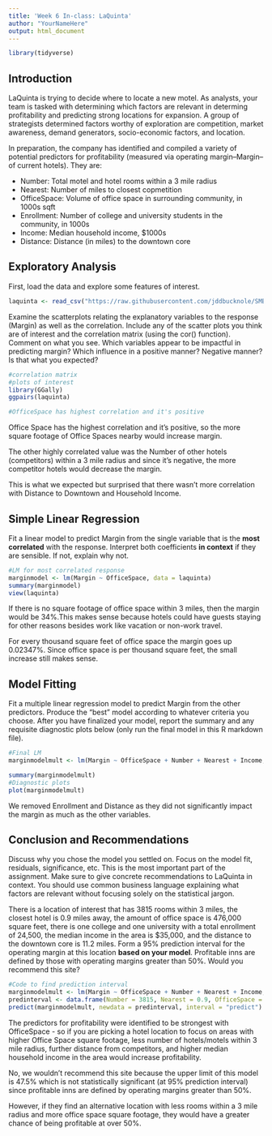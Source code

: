 ---
title: 'Week 6 In-class: LaQuinta'
author: "YourNameHere"
output: html_document
---

```{r setup, include=FALSE, warning=F, message=F}
library(tidyverse)
```

## Introduction

LaQuinta is trying to decide where to locate a new motel.  As analysts, your team is tasked with determining which factors are relevant in determing profitability and predicting strong locations for expansion.  A group of strategists determined factors worthy of exploration are competition, market awareness, demand generators, socio-economic factors, and location.

In preparation, the company has identified and compiled a variety of potential predictors for profitability (measured via operating margin--Margin--of current hotels). They are:

* Number: Total motel and hotel rooms within a 3 mile radius
* Nearest: Number of miles to closest copmetition
* OfficeSpace: Volume of office space in surrounding community, in 1000s sqft 
* Enrollment: Number of college and university students in the community, in 1000s
* Income: Median household income, $1000s
* Distance: Distance (in miles) to the downtown core

## Exploratory Analysis

First, load the data and explore some features of interest.
```{r, warning = F, message = F}
laquinta <- read_csv("https://raw.githubusercontent.com/jddbucknole/SMB-A/master/LaQuinta.csv")
```

Examine the scatterplots relating the explanatory variables to the response (Margin) as well as the correlation.  Include any of the scatter plots you think are of interest and the correlation matrix (using the cor() function).  Comment on what you see.  Which variables appear to be impactful in predicting margin? Which influence in a positive manner? Negative manner? Is that what you expected?
```{r}
#correlation matrix
#plots of interest
library(GGally)
ggpairs(laquinta)

#OfficeSpace has highest correlation and it's positive
```

Office Space has the highest correlation and it's positive, so the more square footage of Office Spaces nearby would increase margin.

The other highly correlated value was the Number of other hotels (competitors) within a 3 mile radius and since it's negative, the more competitor hotels would decrease the margin.

This is what we expected but surprised that there wasn't more correlation with Distance to Downtown and Household Income.

## Simple Linear Regression

Fit a linear model to predict Margin from the single variable that is the **most correlated** with the response.  Interpret both coefficients **in context** if they are sensible. If not, explain why not.

```{r}
#LM for most correlated response
marginmodel <- lm(Margin ~ OfficeSpace, data = laquinta)
summary(marginmodel)
view(laquinta)
```

If there is no square footage of office space within 3 miles, then the margin would be 34%.This makes sense because hotels could have guests staying for other reasons besides work like vacation or non-work travel. 

For every thousand square feet of office space the margin goes up 0.02347%.
Since office space is per thousand square feet, the small increase still makes sense.

## Model Fitting

Fit a multiple linear regression model to predict Margin from the other predictors.  Produce the "best" model according to whatever criteria you choose.  After you have finalized your model, report the summary and any requisite diagnostic plots below (only run the final model in this R markdown file). 
```{r}
#Final LM 
marginmodelmult <- lm(Margin ~ OfficeSpace + Number + Nearest + Income, data = laquinta)

summary(marginmodelmult)
#Diagnostic plots
plot(marginmodelmult)

```


We removed Enrollment and Distance as they did not significantly impact the margin as much as the other variables. 

## Conclusion and Recommendations

Discuss why you chose the model you settled on.  Focus on the model fit, residuals, significance, etc.  This is the most important part of the assignment. Make sure to give concrete recommendations to LaQuinta in context. You should use common business language explaining what factors are relevant without focusing solely on the statistical jargon.  

There is a location of interest that has 3815 rooms within 3 miles, the closest hotel is 0.9 miles away, the amount of office space  is 476,000 square feet, there is one college and one university with a total enrollment of 24,500, the median income in the area is $35,000, and the distance to the downtown core is 11.2 miles.  Form a 95% prediction interval for the operating margin at this location **based on your model**.  Profitable inns are defined by those with operating margins greater than 50\%. Would you recommend this site?

```{r}
#Code to find prediction interval
marginmodelmult <- lm(Margin ~ OfficeSpace + Number + Nearest + Income, data = laquinta)
predinterval <- data.frame(Number = 3815, Nearest = 0.9, OfficeSpace = 476, Income = 35)
predict(marginmodelmult, newdata = predinterval, interval = "predict")

```

The predictors for profitability were identified to be strongest with OfficeSpace - so if you are picking a hotel location to focus on areas with higher Office Space square footage, less number of hotels/motels within 3 mile radius, further distance from competitors, and higher median household income in the area would increase profitability.

No, we wouldn't recommend this site because the upper limit of this model is 47.5% which is not statistically significant (at 95% prediction interval) since profitable inns are defined by operating margins greater than 50%.

However, if they find an alternative location with less rooms within a 3 mile radius and more office space square footage, they would have a greater chance of being profitable at over 50%.

